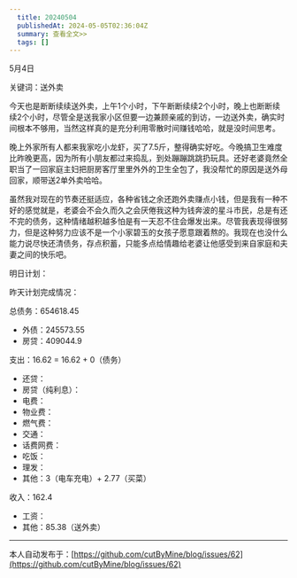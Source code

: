 ```yaml
---
  title: 20240504
  publishedAt: 2024-05-05T02:36:04Z
  summary: 查看全文>>
  tags: []
---
```



5月4日

关键词：送外卖

今天也是断断续续送外卖，上午1个小时，下午断断续续2个小时，晚上也断断续续2个小时，尽管全是送我家小区但要一边兼顾亲戚的到访，一边送外卖，确实时间根本不够用，当然这样真的是充分利用零散时间赚钱哈哈，就是没时间思考。

晚上外家所有人都来我家吃小龙虾，买了7.5斤，整得确实好吃。今晚搞卫生难度比昨晚更高，因为所有小朋友都过来捣乱，到处蹦蹦跳跳扔玩具。还好老婆竟然全职当了一回家庭主妇把厨房客厅里里外外的卫生全包了，我没帮忙的原因是送外母回家，顺带送2单外卖哈哈。

虽然我对现在的节奏还挺适应，各种省钱之余还跑外卖赚点小钱，但是我有一种不好的感觉就是，老婆会不会久而久之会厌倦我这种为钱奔波的星斗市民，总是有还不完的债务，这种情绪越积越多怕是有一天忍不住会爆发出来。尽管我表现得很努力，但是这种努力应该不是一个小家碧玉的女孩子愿意跟着熬的。我现在也没什么能力说尽快还清债务，存点积蓄，只能多点给情趣给老婆让他感受到来自家庭和夫妻之间的快乐吧。

明日计划：

昨天计划完成情况：

总债务：654618.45
- 外债：245573.55
- 房贷：409044.9

支出：16.62 = 16.62 + 0（债务）
- 还贷：
- 房贷（纯利息）：
- 电费：
- 物业费：
- 燃气费：
- 交通：
- 话费网费：
- 吃饭：
- 理发：
- 其他：3（电车充电）+ 2.77（买菜）

收入：162.4
- 工资：
- 其他：85.38（送外卖）


---
本人自动发布于：[https://github.com/cutByMine/blog/issues/62](https://github.com/cutByMine/blog/issues/62)
